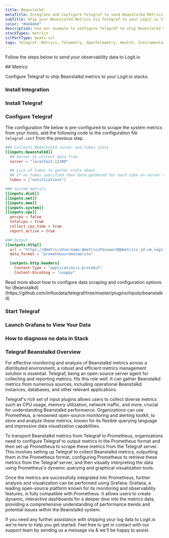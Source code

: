 ```yaml
---
title: Beanstalkd
metaTitle: Integrate and Configure Telegraf to send Beanstalkd Metrics
subTitle: Ship your Beanstalkd Metrics via Telegraf to your Logit.io Stack
color: "#4d4d4d"
description: Use our example to configure Telegraf to ship Beanstalkd metrics to your Logit.io stacks.
stackTypes: metrics
sslPortType: beats-ssl
tags: Telegraf, Metrics, Telemetry, OpenTelemetry, Health, Instrumentation, Beanstalkd, Prometheus, Message Queue, Job Queue
---
```


Follow the steps below to send your observability data to Logit.io

<Steps>
  ## Metrics

  Configure Telegraf to ship Beanstalkd metrics to your Logit.io stacks.
  
  ### Install Integration
  <InstallIntegration/>

  ### Install Telegraf

  <InstallTelegraf />

  ### Configure Telegraf

  The configuration file below is pre-configured to scrape the system metrics from your hosts, add the following code to the configuration file `telegraf.conf` from the previous step.

  ```toml copy showLineNumbers /@metricsUsername/ /@metricsPassword/ /@metrics_id/ /@vmAgentPort/
  ### Collects Beanstalkd server and tubes stats
  [[inputs.beanstalkd]]
    ## Server to collect data from
    server = "localhost:11300"

    ## List of tubes to gather stats about.
    ## If no tubes specified then data gathered for each tube on server reported by list-tubes command
    tubes = ["notifications"]

  ### System metrics
  [[inputs.disk]]
  [[inputs.net]]
  [[inputs.mem]]
  [[inputs.system]]
  [[inputs.cpu]]
    percpu = false
    totalcpu = true
    collect_cpu_time = true
    report_active = true

  ### Output
  [[outputs.http]]
    url = "https://@metricsUsername:@metricsPassword@@metrics_id-vm.logit.io:@vmAgentPort/api/v1/write"
    data_format = "prometheusremotewrite"

    [outputs.http.headers]
      Content-Type = "application/x-protobuf"
      Content-Encoding = "snappy"
  ```

  <Callout type="info">
    Read more about how to configure data scraping and configuration options for [Beanstalkd](https://github.com/influxdata/telegraf/tree/master/plugins/inputs/beanstalkd)
  </Callout>

  ### Start Telegraf

  <StartTelegraf />

  ### Launch Grafana to View Your Data

  <LaunchVisualizer type="metrics" />

  ### How to diagnose no data in Stack

  <DiagnoseNoData />

</Steps>

### Telegraf Beanstalkd Overview

For effective monitoring and analysis of Beanstalkd metrics across a distributed environment, a robust and efficient metrics management 
solution is essential. Telegraf, being an open-source server agent for collecting and reporting metrics, fits this role well. It can gather 
Beanstalkd metrics from numerous sources, including operational Beanstalkd instances, databases, and other relevant applications.

Telegraf's rich set of input plugins allows users to collect diverse metrics such as CPU usage, memory utilization, network traffic, and more, 
crucial for understanding Beanstalkd performance. Organizations can use Prometheus, a renowned open-source monitoring and alerting toolkit, to 
store and analyze these metrics, known for its flexible querying language and impressive data visualization capabilities.

To transport Beanstalkd metrics from Telegraf to Prometheus, organizations need to configure Telegraf to output metrics in the Prometheus 
format and then set up Prometheus to scrape these metrics from the Telegraf server. This involves setting up Telegraf to collect Beanstalkd 
metrics, outputting them in the Prometheus format, configuring Prometheus to retrieve these metrics from the Telegraf server, and then visually 
interpreting the data using Prometheus's dynamic querying and graphical visualization tools.

Once the metrics are successfully integrated into Prometheus, further analysis and visualization can be performed using Grafana. Grafana, 
a leading open-source platform known for its monitoring and observability features, is fully compatible with Prometheus. It allows users to 
create dynamic, interactive dashboards for a deeper dive into the metrics data, providing a comprehensive understanding of performance trends 
and potential issues within the Beanstalkd system.

If you need any further assistance with shipping your log data to Logit.io we're here to help you get started. Feel free to get in contact with 
our support team by sending us a message via <IntercomButton text="live chat" /> & we'll be happy to assist.